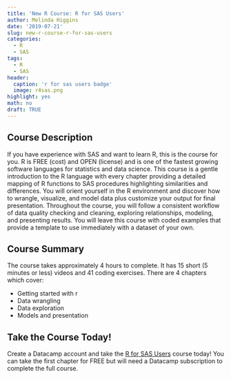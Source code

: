 ```yaml
---
title: 'New R Course: R for SAS Users'
author: Melinda Higgins
date: '2019-07-21'
slug: new-r-course-r-for-sas-users
categories:
  - R
  - SAS
tags:
  - R
  - SAS
header:
  caption: 'r for sas users badge'
  image: r4sas.png
highlight: yes
math: no
draft: TRUE
---
```


## Course Description

If you have experience with SAS and want to learn R, this is the course for you. R is FREE (cost) and OPEN (license) and is one of the fastest growing software languages for statistics and data science. This course is a gentle introduction to the R language with every chapter providing a detailed mapping of R functions to SAS procedures highlighting similarities and differences. You will orient yourself in the R environment and discover how to wrangle, visualize, and model data plus customize your output for final presentation. Throughout the course, you will follow a consistent workflow of data quality checking and cleaning, exploring relationships, modeling, and presenting results. You will leave this course with coded examples that provide a template to use immediately with a dataset of your own.

## Course Summary

The course takes approximately 4 hours to complete. It has 15 short (5 minutes or less) videos and 41 coding exercises. There are 4 chapters which cover:

* Getting started with r
* Data wrangling
* Data exploration
* Models and presentation

## Take the Course Today!

Create a Datacamp account and take the [R for SAS Users](https://www.datacamp.com/courses/r-for-sas-users) course today! You can take the first chapter for FREE but will need a Datacamp subscription to complete the full course.


